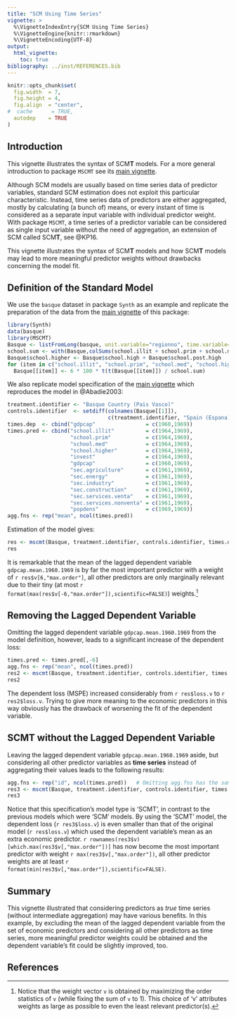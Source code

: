 ```yaml
---
title: "SCM Using Time Series"
vignette: >
  %\VignetteIndexEntry{SCM Using Time Series}
  %\VignetteEngine{knitr::rmarkdown}
  %\VignetteEncoding{UTF-8}
output: 
  html_vignette:
    toc: true
bibliography: ../inst/REFERENCES.bib
---
```


```r
knitr::opts_chunk$set(
  fig.width  = 7,
  fig.height = 4,
  fig.align  = "center",
#  cache      = TRUE,
  autodep    = TRUE
)
```

## Introduction

This vignette illustrates the syntax of SCM**T** models. For a more general introduction to package `MSCMT` see its [main vignette](WorkingWithMSCMT.html).

Although SCM models are usually based on time series data of predictor variables, standard SCM estimation does not exploit this particular characteristic. 
Instead, time series data of predictors are either aggregated, mostly by calculating (a bunch of) means, or every instant of time is considered as a separate input variable with individual predictor weight.
With package `MSCMT`, a time series of a predictor variable can be considered as single input variable without the need of aggregation, an extension of SCM called SCM**T**, see @KP16.

This vignette illustrates the syntax of SCM**T** models and how SCM**T** models may lead to more meaningful predictor weights without drawbacks concerning the model fit. 


## Definition of the Standard Model

We use the `basque` dataset in package `Synth` as an example and replicate the preparation of the data from the [main vignette](WorkingWithMSCMT.html) of this package:

```r
library(Synth)
data(basque)
library(MSCMT)
Basque <- listFromLong(basque, unit.variable="regionno", time.variable="year", unit.names.variable="regionname")
school.sum <- with(Basque,colSums(school.illit + school.prim + school.med + school.high  + school.post.high))
Basque$school.higher <- Basque$school.high + Basque$school.post.high
for (item in c("school.illit", "school.prim", "school.med", "school.higher"))      
  Basque[[item]] <- 6 * 100 * t(t(Basque[[item]]) / school.sum)
```

We also replicate model specification of the [main vignette](WorkingWithMSCMT.html) which reproduces the model in @Abadie2003:

```r
treatment.identifier <- "Basque Country (Pais Vasco)"
controls.identifier  <- setdiff(colnames(Basque[[1]]),
                                c(treatment.identifier, "Spain (Espana)"))
times.dep  <- cbind("gdpcap"                = c(1960,1969))
times.pred <- cbind("school.illit"          = c(1964,1969),
                    "school.prim"           = c(1964,1969),
                    "school.med"            = c(1964,1969),
                    "school.higher"         = c(1964,1969),
                    "invest"                = c(1964,1969),
                    "gdpcap"                = c(1960,1969),
                    "sec.agriculture"       = c(1961,1969),
                    "sec.energy"            = c(1961,1969),
                    "sec.industry"          = c(1961,1969),
                    "sec.construction"      = c(1961,1969),
                    "sec.services.venta"    = c(1961,1969),
                    "sec.services.nonventa" = c(1961,1969),
                    "popdens"               = c(1969,1969))
agg.fns <- rep("mean", ncol(times.pred))                       
```

Estimation of the model gives:
```r
res <- mscmt(Basque, treatment.identifier, controls.identifier, times.dep, times.pred, agg.fns, seed=1, single.v=TRUE, verbose=FALSE)
res
```

It is remarkable that the mean of the lagged dependent variable `gdpcap.mean.1960.1969` is by far the most important predictor with a weight of `r res$v[6,"max.order"]`, 
all other predictors are only marginally relevant due to their tiny 
(at most `r format(max(res$v[-6,"max.order"]),scientific=FALSE)`) 
weights.^[Notice that the weight vector `v` is obtained by maximizing the order statistics of `v` (while fixing the sum of `v` to 1). 
This choice of 'v' attributes weights as large as possible to even the least relevant predictor(s).]

## Removing the Lagged Dependent Variable

Omitting the lagged dependent variable `gdpcap.mean.1960.1969` from the model definition, however, leads to a significant increase of the dependent loss:
```r
times.pred <- times.pred[,-6]
agg.fns <- rep("mean", ncol(times.pred))                       
res2 <- mscmt(Basque, treatment.identifier, controls.identifier, times.dep, times.pred, agg.fns, seed=1, single.v=TRUE, verbose=FALSE)
res2
```

The dependent loss (MSPE) increased considerably from `r res$loss.v` to `r res2$loss.v`. Trying to give more meaning to the economic predictors in this way obviously has the drawback of worsening the fit
of the dependent variable.

## SCMT without the Lagged Dependent Variable

Leaving the lagged dependent variable `gdpcap.mean.1960.1969` aside, but considering all other predictor variables as **time series** instead of aggregating their values leads to the following results:
```r
agg.fns <- rep("id", ncol(times.pred))   # Omitting agg.fns has the same effect (as "id" is the default)
res3 <- mscmt(Basque, treatment.identifier, controls.identifier, times.dep, times.pred, agg.fns, seed=1, single.v=TRUE, verbose=FALSE)
res3
```

Notice that this specification's model type is 'SCMT', in contrast to the previous models which were 'SCM' models. 
By using the 'SCMT' model, the dependent loss (`r res3$loss.v`) is even smaller than that of the original model (`r res$loss.v`) which used the dependent variable's mean as an extra economic predictor. 
``r rownames(res3$v)[which.max(res3$v[,"max.order"])]`` has now become the most important predictor with weight `r max(res3$v[,"max.order"])`, 
all other predictor weights are at least `r format(min(res3$v[,"max.order"]),scientific=FALSE)`.

## Summary

This vignette illustrated that considering predictors as *true* time series (without intermediate aggregation) may have various benefits. 
In this example, by excluding the mean of the lagged dependent variable from the set of economic predictors and considering all other predictors as time series,
more meaningful predictor weights could be obtained and the dependent variable's fit could be slightly improved, too.

## References
